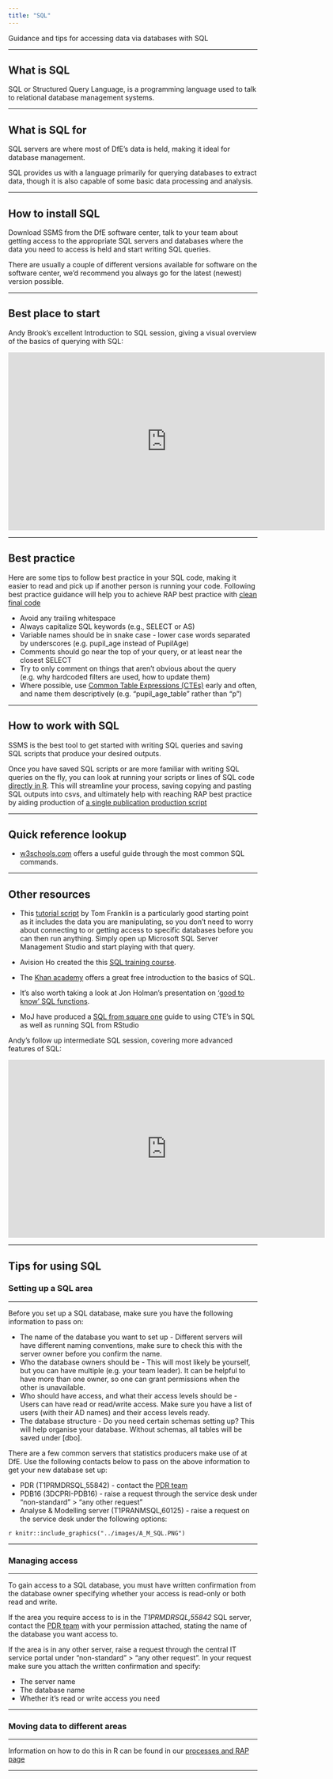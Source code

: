 ```yaml
---
title: "SQL"
---
```


<p class="text-muted">Guidance and tips for accessing data via databases with SQL</p>

---

## What is SQL

SQL or Structured Query Language, is a programming language used to talk to relational database management systems.

---

## What is SQL for

SQL servers are where most of DfE's data is held, making it ideal for database management.

SQL provides us with a language primarily for querying databases to extract data, though it is also capable of some basic data processing and analysis.

---

## How to install SQL

Download SSMS from the DfE software center, talk to your team about getting access to the appropriate SQL servers and databases where the data you need to access is held and start writing SQL queries.

There are usually a couple of different versions available for software on the software center, we'd recommend you always go for the latest (newest) version possible.

<!-- gif getting this from the software center -->

---

## Best place to start

Andy Brook's excellent Introduction to SQL session, giving a visual overview of the basics of querying with SQL:

<div align="center">
<iframe width="640" height="360" align="middle" src="https://web.microsoftstream.com/embed/video/2a42789f-5183-4a79-b159-ec4a46e530d7?autoplay=false&amp;showinfo=false" allowfullscreen style="border:none;"></iframe>
</div>

---

## Best practice

Here are some tips to follow best practice in your SQL code, making it easier to read and pick up if another person is running your code. Following best practice guidance will help you to achieve RAP best practice with [clean final code](../RAP/rap.html#Clean_final_code)

* Avoid any trailing whitespace
* Always capitalize SQL keywords (e.g., SELECT or AS)
* Variable names should be in snake case - lower case words separated by underscores (e.g. pupil_age instead of PupilAge)
* Comments should go near the top of your query, or at least near the closest SELECT
* Try to only comment on things that aren't obvious about the query (e.g. why hardcoded filters are used, how to update them)
* Where possible, use [Common Table Expressions (CTEs)](https://www.essentialsql.com/introduction-common-table-expressions-ctes/){target="_blank" rel="noopener noreferrer"} early and often, and name them descriptively (e.g. "pupil_age_table" rather than "p")

---

## How to work with SQL


SSMS is the best tool to get started with writing SQL queries and saving SQL scripts that produce your desired outputs. 

Once you have saved SQL scripts or are more familiar with writing SQL queries on the fly, you can look at running your scripts or lines of SQL code [directly in R](../RAP/rap.html#Connecting_R_to_SQL). This will streamline your process, saving copying and pasting SQL outputs into csvs, and ultimately help with reaching RAP best practice by aiding production of [a single publication production script](../RAP/rap.html#Single_publication_production_script)

---

## Quick reference lookup


- [w3schools.com](https://www.w3schools.com/sql/default.asp){target="_blank" rel="noopener noreferrer"} offers a useful guide through the most common SQL commands.

---

## Other resources

- This [tutorial script](https://github.com/TomFranklin/sql-applied-data-tidying/blob/master/data_tidying_l_and_d.sql){target="_blank" rel="noopener noreferrer"} by Tom Franklin is a particularly good starting point as it includes the data you are manipulating, so you don't need to worry about connecting to or getting access to specific databases before you can then run anything. Simply open up Microsoft SQL Server Management Studio and start playing with that query.

- Avision Ho created the this [SQL training course](https://github.com/avisionh/Training-SQL){target="_blank" rel="noopener noreferrer"}.

- The [Khan academy](https://www.khanacademy.org/computing/computer-programming/sql){target="_blank" rel="noopener noreferrer"} offers a great free introduction to the basics of SQL.

- It's also worth taking a look at Jon Holman's presentation on ['good to know' SQL functions](https://educationgovuk.sharepoint.com/sites/sarpi/g/WorkplaceDocuments/Forms/AllItems.aspx?RootFolder=%2Fsites%2Fsarpi%2Fg%2FWorkplaceDocuments%2FInducation%20learning%20and%20career%20development%2FCoffee%20and%20Coding%2F180321%5Fjonathan%5Fsql&FolderCTID=0x012000C61C1076C17C5547A6D6D8C2A27B5D97){target="_blank" rel="noopener noreferrer"}.

- MoJ have produced a [SQL from square one](https://moj-analytical-services.github.io/SQL_from_square_one/CTEs.html){target="_blank" rel="noopener noreferrer"} guide to using CTE's in SQL as well as running SQL from RStudio

Andy's follow up intermediate SQL session, covering more advanced features of SQL:

<div align="center">
<iframe width="640" height="360" align="middle" src="https://web.microsoftstream.com/embed/video/0b96598e-1d4c-4c5e-807a-4efc264bc1cc?autoplay=false&amp;showinfo=false" allowfullscreen style="border:none;"></iframe>
</div>


---

## Tips for using SQL


### Setting up a SQL area

---

Before you set up a SQL database, make sure you have the following information to pass on:

* The name of the database you want to set up - Different servers will have different naming conventions, make sure to check this with the server owner before you confirm the name.
* Who the database owners should be - This will most likely be yourself, but you can have multiple (e.g. your team leader). It can be helpful to have more than one owner, so one can grant permissions when the other is unavailable.
* Who should have access, and what their access levels should be - Users can have read or read/write access. Make sure you have a list of users (with their AD names) and their access levels ready.
* The database structure - Do you need certain schemas setting up? This will help organise your database. Without schemas, all tables will be saved under [dbo]. 

There are a few common servers that statistics producers make use of at DfE. Use the following contacts below to pass on the above information to get your new database set up:

* PDR (T1PRMDRSQL\SQLPROD,55842) - contact the [PDR team](mailto:PupilData.REPOSITORY@education.gov.uk)
* PDB16 (3DCPRI-PDB16\ACSQLS) - raise a request through the service desk under "non-standard" > "any other request"
* Analyse & Modelling server (T1PRANMSQL\SQLPROD,60125) - raise a request on the service desk under the following options:

`r knitr::include_graphics("../images/A_M_SQL.PNG")`

---

### Managing access

---

To gain access to a SQL database, you must have written confirmation from the database owner specifying whether your access is read-only or both read and write.

If the area you require access to is in the *T1PRMDRSQL\SQLPROD,55842* SQL server, contact the [PDR team](mailto:PupilData.REPOSITORY@education.gov.uk) with your permission attached, stating the name of the database you want access to.

If the area is in any other server, raise a request through the central IT service portal under "non-standard" > "any other request". In your request make sure you attach the written confirmation and specify:

* The server name
* The database name
* Whether it's read or write access you need

<!-- TODO: Update this, think it's service desk requests now? -->

---

### Moving data to different areas

---

Information on how to do this in R can be found in our [processes and RAP page](../RAP/rap.html#Moving_data_to_different_areas)

---



